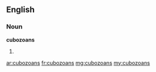 ==English==

===Noun===
'''cubozoans'''

# {{plural of|cubozoan}}

[[ar:cubozoans]]
[[fr:cubozoans]]
[[mg:cubozoans]]
[[my:cubozoans]]